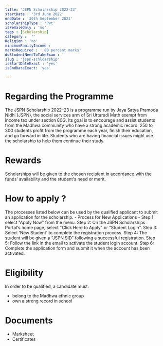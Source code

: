 ```yaml
---
title: 'JSPN Scholarship 2022-23'
startDate : '3rd June 2022'
endDate : '30th September 2022'
scholarshipType : 'Pvt'
isFemaleOnly : 'no'
tags : [Scholarship]
category :  ''
Religion : 'no'
minimumFamilyIncome :
marksRequired : ' 80 percent marks'
doStudentNeedToTakeExam : ''
slug : 'jspn-schloarship'
isStartDateExact : 'yes'
isEndDateExact: 'yes'

---
```



# Regarding the Programme
The JSPN Scholarship 2022–23 is a programme run by Jaya Satya Pramoda Nidhi (JSPN),
the social services arm of Sri Uttaradi Math exempt from income tax under section 80G.
Its goal is to encourage and assist students from the Madhwa community who have a strong academic record. 250 to 300 students profit from the programme each year, finish their education, and go forward in life.
Students who are having financial issues might use the scholarship to help them continue their study. 

# Rewards
Scholarships will be given to the chosen recipient in accordance with the funds' availability and the student's need or merit.

# How to apply ?
The processes listed below can be used by the qualified applicant to submit an application for the scholarship. - 
Process for New Applications -
Step 1: select "Apply Now" from the menu. 
Step 2: On the JSPN Scholarships Portal's home page, select "Click Here to Apply" or "Student Login".
Step 3: Select 'New Student' to complete the registration process. 
Step 4: The student will be given a "JSPN SID" following a successful registration.
Step 5: Follow the link in the email to activate the student login account.
Step 6: Complete the application form and submit it when the account has been activated.


# Eligibility
In order to be qualified, a candidate must: 
 - belong to the Madhwa ethnic group
 - own a strong record in school


# Documents
 - Marksheet
 - Certificates


